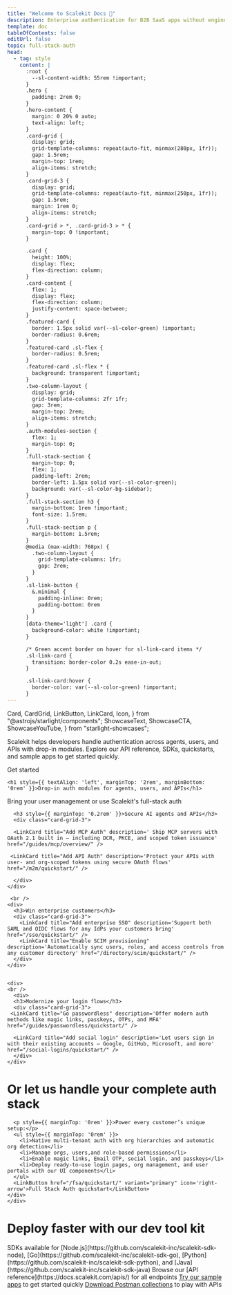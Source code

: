```yaml
---
title: "Welcome to Scalekit Docs 👋"
description: Enterprise authentication for B2B SaaS apps without engineering overhead
template: doc
tableOfContents: false
editUrl: false
topic: full-stack-auth
head:
  - tag: style
    content: |
      :root {
        --sl-content-width: 55rem !important;
      }
      .hero {
        padding: 2rem 0;
      }
      .hero-content {
        margin: 0 20% 0 auto;
        text-align: left;
      }
      .card-grid {
        display: grid;
        grid-template-columns: repeat(auto-fit, minmax(280px, 1fr));
        gap: 1.5rem;
        margin-top: 1rem;
        align-items: stretch;
      }
      .card-grid-3 {
        display: grid;
        grid-template-columns: repeat(auto-fit, minmax(250px, 1fr));
        gap: 1.5rem;
        margin: 1rem 0;
        align-items: stretch;
      }
      .card-grid > *, .card-grid-3 > * {
        margin-top: 0 !important;
      }

      .card {
        height: 100%;
        display: flex;
        flex-direction: column;
      }
      .card-content {
        flex: 1;
        display: flex;
        flex-direction: column;
        justify-content: space-between;
      }
      .featured-card {
        border: 1.5px solid var(--sl-color-green) !important;
        border-radius: 0.6rem;
      }
      .featured-card .sl-flex {
        border-radius: 0.5rem;
      }
      .featured-card .sl-flex * {
        background: transparent !important;
      }
      .two-column-layout {
        display: grid;
        grid-template-columns: 2fr 1fr;
        gap: 3rem;
        margin-top: 2rem;
        align-items: stretch;
      }
      .auth-modules-section {
        flex: 1;
        margin-top: 0;
      }
      .full-stack-section {
        margin-top: 0;
        flex: 1;
        padding-left: 2rem;
        border-left: 1.5px solid var(--sl-color-green);
        background: var(--sl-color-bg-sidebar);
      }
      .full-stack-section h3 {
        margin-bottom: 1rem !important;
        font-size: 1.5rem;
      }
      .full-stack-section p {
        margin-bottom: 1.5rem;
      }
      @media (max-width: 768px) {
        .two-column-layout {
          grid-template-columns: 1fr;
          gap: 2rem;
        }
      }
      .sl-link-button {
        &.minimal {
          padding-inline: 0rem;
          padding-bottom: 0rem
        }
      }
      [data-theme='light'] .card {
        background-color: white !important;
      }

      /* Green accent border on hover for sl-link-card items */
      .sl-link-card {
        transition: border-color 0.2s ease-in-out;
      }

      .sl-link-card:hover {
        border-color: var(--sl-color-green) !important;
      }
---
```


  Card,
  CardGrid,
  LinkButton,
  LinkCard,
  Icon,
} from "@astrojs/starlight/components";
  ShowcaseText,
  ShowcaseCTA,
  ShowcaseYouTube,
} from "starlight-showcases";

<div class="hero-content">

Scalekit helps developers handle authentication across agents, users, and APIs with drop-in modules.
Explore our API reference, SDKs, quickstarts, and sample apps to get started quickly.


<LinkButton href="/fsa/quickstart" variant="primary" icon='rocket'>
  Get started
</LinkButton>
</div>

  <div class="auth-modules-section" id="auth-modules">

    <h1 style={{ textAlign: 'left', marginTop: '2rem', marginBottom: '0rem' }}>Drop-in auth modules for agents, users, and APIs</h1>
   <p style={{ textAlign: 'left', marginBottom: '2rem', marginTop: '0.3rem' }}>Bring your user management or use Scalekit's full-stack auth</p>

      <h3 style={{ marginTop: '0.2rem' }}>Secure AI agents and APIs</h3>
      <div class="card-grid-3">

      <LinkCard title="Add MCP Auth" description=' Ship MCP servers with OAuth 2.1 built in — including DCR, PKCE, and scoped token issuance' href="/guides/mcp/overview/" />

     <LinkCard title="Add API Auth" description='Protect your APIs with user- and org-scoped tokens using secure OAuth flows' href="/m2m/quickstart/" />

      </div>
    </div>

     <br />
    <div>
      <h3>Win enterprise customers</h3>
      <div class="card-grid-3">
        <LinkCard title="Add enterprise SSO" description='Support both SAML and OIDC flows for any IdPs your customers bring' href="/sso/quickstart/" />
        <LinkCard title="Enable SCIM provisioning" description='Automatically sync users, roles, and access controls from any customer directory' href="/directory/scim/quickstart/" />
      </div>
    </div>


    <div>
    <br />
      <div>
      <h3>Modernize your login flows</h3>
      <div class="card-grid-3">
     <LinkCard title="Go passwordless" description='Offer modern auth methods like magic links, passkeys, OTPs, and MFA' href="/guides/passwordless/quickstart/" />

      <LinkCard title="Add social login" description='Let users sign in with their existing accounts — Google, GitHub, Microsoft, and more' href="/social-logins/quickstart/" />
      </div>
    </div>

   <h1 style={{ textAlign: 'left', marginTop: '3rem', marginBottom: '0rem' }}>Or let us handle your complete auth stack</h1>
    <div>
      <div>

      <p style={{ marginTop: '0rem' }}>Power every customer’s unique setup:</p>
      <ul style={{ marginTop: '0rem' }}>
        <li>Native multi-tenant auth with org hierarchies and automatic org detection</li>
        <li>Manage orgs, users,and role-based permissions</li>
        <li>Enable magic links, Email OTP, social login, and passkeys</li>
        <li>Deploy ready-to-use login pages, org management, and user portals with our UI components</li>
      </ul>
      <LinkButton href="/fsa/quickstart/" variant="primary" icon='right-arrow'>Full Stack Auth quickstart</LinkButton>
    </div>
    </div>

  </div>

# Deploy faster with our dev tool kit

<div class="card-grid">

<Card title="SDKs & APIs">
  <SimpleList>
    <CheckItem iconName="seti:webpack">
      SDKs available for [Node.js](https://github.com/scalekit-inc/scalekit-sdk-node), [Go](https://github.com/scalekit-inc/scalekit-sdk-go), [Python](https://github.com/scalekit-inc/scalekit-sdk-python), and [Java](https://github.com/scalekit-inc/scalekit-sdk-java)
    </CheckItem>
    <CheckItem iconName="seti:pipeline">
      Browse our [API reference](https://docs.scalekit.com/apis/) for all endpoints
    </CheckItem>
  </SimpleList>
</Card>

<Card title="Build faster">
  <SimpleList>
    <CheckItem iconName="github">
      <a href="https://github.com/orgs/scalekit-developers/repositories">Try our sample apps</a> to get started quickly
    </CheckItem>
    <CheckItem iconName="document">
      <a href="https://github.com/scalekit-developers/api-collections">Download Postman collections</a> to play with APIs
    </CheckItem>
  </SimpleList>
</Card>

</div>

<Footer />
